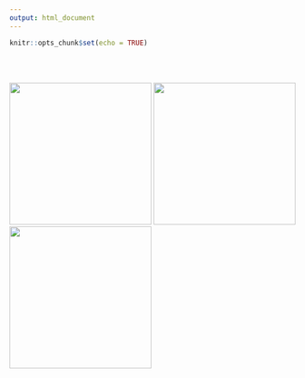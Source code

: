 ```yaml
---
output: html_document
---
```


```r
knitr::opts_chunk$set(echo = TRUE)
```

<br>
<br>

[![](./images/whyGithub.jpg){width=250px}](why_git.html) [![](./images/whyRmd4.png){width=250px}](why_rmarkdown.html)  [![](./images/resources.png){width=250px}](resources.html)